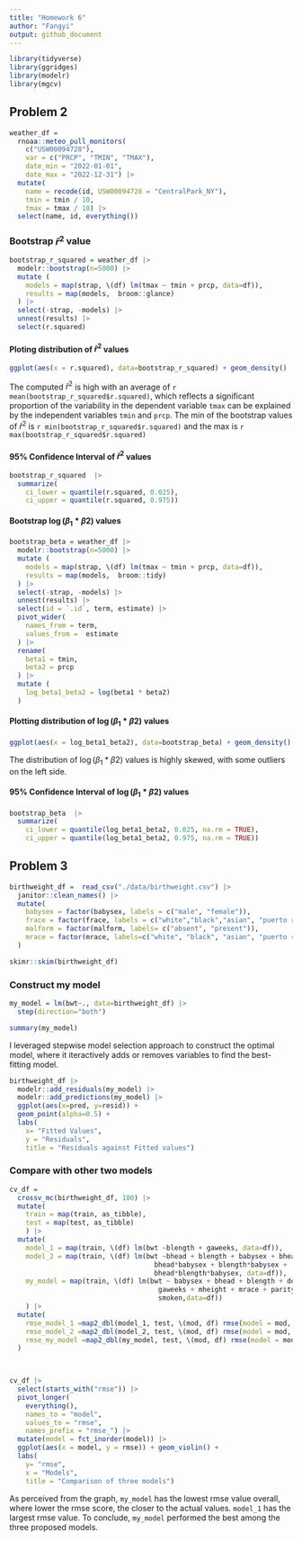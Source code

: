 ```yaml
---
title: "Homework 6"
author: "Fangyi"
output: github_document
---
```



```r
library(tidyverse)
library(ggridges)
library(modelr)
library(mgcv)
```



## Problem 2
```r
weather_df = 
  rnoaa::meteo_pull_monitors(
    c("USW00094728"),
    var = c("PRCP", "TMIN", "TMAX"), 
    date_min = "2022-01-01",
    date_max = "2022-12-31") |>
  mutate(
    name = recode(id, USW00094728 = "CentralPark_NY"),
    tmin = tmin / 10,
    tmax = tmax / 10) |>
  select(name, id, everything())
```
### Bootstrap $\hat{r}^2$ value
```r
bootstrap_r_squared = weather_df |> 
  modelr::bootstrap(n=5000) |> 
  mutate (
    models = map(strap, \(df) lm(tmax ~ tmin + prcp, data=df)),
    results = map(models,  broom::glance) 
  ) |> 
  select(-strap, -models) |> 
  unnest(results) |> 
  select(r.squared)

```

#### Ploting distribution of $\hat{r}^2$ values
```r
ggplot(aes(x = r.squared), data=bootstrap_r_squared) + geom_density()
```

The computed $\hat{r}^2$ is high with an average of `r mean(bootstrap_r_squared$r.squared)`, which reflects a significant proportion of the variability in the dependent variable `tmax` can be explained by the independent variables `tmin` and `prcp`. The min of the bootstrap values of $\hat{r}^2$ is `r min(bootstrap_r_squared$r.squared)` and the max is `r max(bootstrap_r_squared$r.squared)`

#### 95% Confidence Interval of $\hat{r}^2$ values
```r
bootstrap_r_squared  |> 
  summarize(
    ci_lower = quantile(r.squared, 0.025), 
    ci_upper = quantile(r.squared, 0.975))
```
#### Bootstrap $\log(\beta_1 * \beta2)$ values
```r
bootstrap_beta = weather_df |> 
  modelr::bootstrap(n=5000) |> 
  mutate (
    models = map(strap, \(df) lm(tmax ~ tmin + prcp, data=df)),
    results = map(models,  broom::tidy) 
  ) |> 
  select(-strap, -models) |> 
  unnest(results) |> 
  select(id = `.id`, term, estimate) |> 
  pivot_wider(
    names_from = term,
    values_from =  estimate
  ) |> 
  rename(
    beta1 = tmin,
    beta2 = prcp
  ) |> 
  mutate (
    log_beta1_beta2 = log(beta1 * beta2)
  )
```

#### Plotting distribution of $\log(\beta_1 * \beta2)$ values
```r
ggplot(aes(x = log_beta1_beta2), data=bootstrap_beta) + geom_density()
```

The distribution of $\log(\beta_1 * \beta2)$ values is highly skewed, with some outliers on the left side.

#### 95% Confidence Interval of $\log(\beta_1 * \beta2)$  values
```r
bootstrap_beta  |> 
  summarize(
    ci_lower = quantile(log_beta1_beta2, 0.025, na.rm = TRUE), 
    ci_upper = quantile(log_beta1_beta2, 0.975, na.rm = TRUE))
```
## Problem 3
```r
birthweight_df =  read_csv("./data/birthweight.csv") |> 
  janitor::clean_names() |> 
  mutate(
    babysex = factor(babysex, labels = c("male", "female")),
    frace = factor(frace, labels = c("white","black","asian", "puerto rican", "other")),
    malform = factor(malform, labels= c("absent", "present")),
    mrace = factor(mrace, labels=c("white", "black", "asian", "puerto rican"))
  ) 
```

```r
skimr::skim(birthweight_df)
```
### Construct my model
```r
my_model = lm(bwt~., data=birthweight_df) |> 
  step(direction="both")
```

```r
summary(my_model)
```
I leveraged stepwise model selection approach to construct the optimal model, where it iteractively adds or removes variables to find the best-fitting model. 

```r
birthweight_df |> 
  modelr::add_residuals(my_model) |> 
  modelr::add_predictions(my_model) |> 
  ggplot(aes(x=pred, y=resid)) +
  geom_point(alpha=0.5) +
  labs( 
    x= "Fitted Values", 
    y = "Residuals",
    title = "Residuals against Fitted values") 
```

### Compare with other two models 
```r
cv_df = 
  crossv_mc(birthweight_df, 100) |> 
  mutate(
    train = map(train, as_tibble),
    test = map(test, as_tibble)
    ) |> 
  mutate(
    model_1 = map(train, \(df) lm(bwt ~blength + gaweeks, data=df)),
    model_2 = map(train, \(df) lm(bwt ~bhead + blength + babysex + bhead*blength + 
                                    bhead*babysex + blength*babysex + 
                                    bhead*blength*babysex, data=df)),
    my_model = map(train, \(df) lm(bwt ~ babysex + bhead + blength + delwt + fincome + 
                                     gaweeks + mheight + mrace + parity + ppwt + 
                                     smoken,data=df))
    ) |> 
  mutate(
    rmse_model_1 =map2_dbl(model_1, test, \(mod, df) rmse(model = mod, data = df)),
    rmse_model_2 =map2_dbl(model_2, test, \(mod, df) rmse(model = mod, data = df)),
    rmse_my_model =map2_dbl(my_model, test, \(mod, df) rmse(model = mod, data = df))
  )

  
```


```r
cv_df |> 
  select(starts_with("rmse")) |> 
  pivot_longer(
    everything(),
    names_to = "model", 
    values_to = "rmse",
    names_prefix = "rmse_") |> 
  mutate(model = fct_inorder(model)) |> 
  ggplot(aes(x = model, y = rmse)) + geom_violin() +
  labs(
    y= "rmse", 
    x = "Models",
    title = "Comparison of three models")

```
As perceived from the graph, `my_model` has the lowest rmse value overall, where lower the rmse score, the closer to the actual values.  `model_1` has the largest rmse value. To conclude, `my_model` performed the best among the three proposed models.